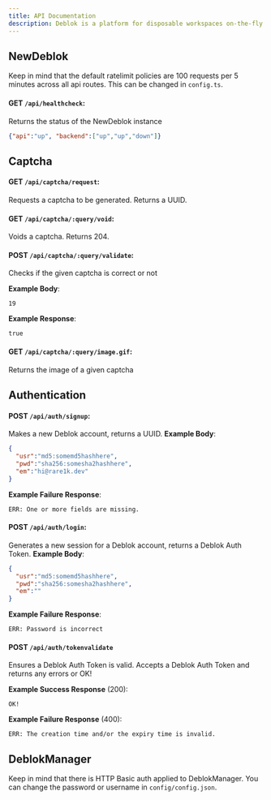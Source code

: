 ```yaml
---
title: API Documentation
description: Deblok is a platform for disposable workspaces on-the-fly.
---
```


## NewDeblok
Keep in mind that the default ratelimit policies are 100 requests per 5 minutes across all api routes. This can be changed in `config.ts`.

#### GET `/api/healthcheck`:
Returns the status of the NewDeblok instance
```json
{"api":"up", "backend":["up","up","down"]}
```

## Captcha
#### GET `/api/captcha/request`:
Requests a captcha to be generated. Returns a UUID.

#### GET `/api/captcha/:query/void`:
Voids a captcha. Returns 204.

#### POST `/api/captcha/:query/validate`:
Checks if the given captcha is correct or not

**Example Body**:
```text
19
```

**Example Response**:
```text
true
```

#### GET `/api/captcha/:query/image.gif`:
Returns the image of a given captcha

## Authentication
#### POST `/api/auth/signup`:
Makes a new Deblok account, returns a UUID.
**Example Body**:
```json
{
  "usr":"md5:somemd5hashhere",
  "pwd":"sha256:somesha2hashhere",
  "em":"hi@rare1k.dev"
}
```

**Example Failure Response**:
```text
ERR: One or more fields are missing.
```

#### POST `/api/auth/login`:
Generates a new session for a Deblok account, returns a Deblok Auth Token.
**Example Body**:
```json
{
  "usr":"md5:somemd5hashhere",
  "pwd":"sha256:somesha2hashhere",
  "em":""
}
```

**Example Failure Response**:
```text
ERR: Password is incorrect
```

#### POST `/api/auth/tokenvalidate`
Ensures a Deblok Auth Token is valid. Accepts a Deblok Auth Token and returns any errors or OK!

**Example Success Response** (200):
```text
OK!
```

**Example Failure Response** (400):
```text
ERR: The creation time and/or the expiry time is invalid.
```


## DeblokManager
Keep in mind that there is HTTP Basic auth applied to DeblokManager. You can change the password or username in `config/config.json`.
